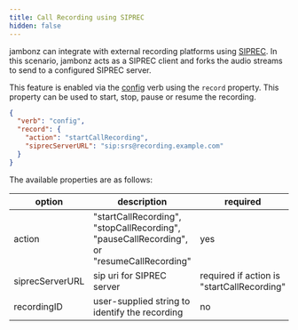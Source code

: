 ```yaml
---
title: Call Recording using SIPREC
hidden: false
---
```


jambonz can integrate with external recording platforms using [SIPREC](https://datatracker.ietf.org/doc/html/draft-ietf-siprec-protocol).  In this scenario, jambonz acts as a SIPREC client and forks the audio streams to send to a configured SIPREC server.

This feature is enabled via the [config](/verbs/verbs/config) verb using the `record` property.  This property can be used to start, stop, pause or resume the recording.

```json
{
  "verb": "config",
  "record": {
    "action": "startCallRecording",
    "siprecServerURL": "sip:srs@recording.example.com"
  }
}
```

The available properties are as follows:

| option        | description | required  |
| ------------- |-------------| -----|
|action|"startCallRecording", "stopCallRecording", "pauseCallRecording", or "resumeCallRecording"|yes|
|siprecServerURL|sip uri for SIPREC server|required if action is "startCallRecording"|
|recordingID|user-supplied string to identify the recording|no|

